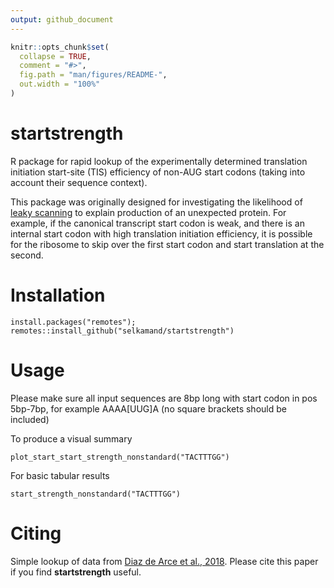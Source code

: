 ```yaml
---
output: github_document
---
```


<!-- README.md is generated from README.Rmd. Please edit that file -->

```r
knitr::opts_chunk$set(
  collapse = TRUE,
  comment = "#>",
  fig.path = "man/figures/README-",
  out.width = "100%"
)
```

# startstrength

<!-- badges: start -->
<!-- badges: end -->
R package for rapid lookup of the experimentally determined translation initiation start-site (TIS) efficiency of non-AUG start codons (taking into account their sequence context).

This package was originally designed for investigating the likelihood of [leaky scanning](https://en.wikipedia.org/wiki/Leaky_scanning) to explain production of an unexpected protein. For example, if the canonical transcript start codon is weak, and there is an internal start codon with high translation initiation efficiency, it is possible for the ribosome to skip over the first start codon and start translation at the second.

# Installation
```
install.packages("remotes");
remotes::install_github("selkamand/startstrength")
```

# Usage

Please make sure all input sequences are 8bp long with start codon in pos 5bp-7bp, for example AAAA[UUG]A (no square brackets should be included)

To produce a visual summary 
```
plot_start_start_strength_nonstandard("TACTTTGG")
```

For basic tabular results
```
start_strength_nonstandard("TACTTTGG")
```

# Citing

Simple lookup of data from [Diaz de Arce et al., 2018](https://doi.org/10.1093/nar/gkx1114). Please cite this paper if you find **startstrength** useful.

